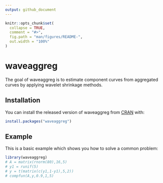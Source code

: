 ```yaml
---
output: github_document
---
```


<!-- README.md is generated from README.Rmd. Please edit that file -->

```r
knitr::opts_chunk$set(
  collapse = TRUE,
  comment = "#>",
  fig.path = "man/figures/README-",
  out.width = "100%"
)
```

# waveaggreg

<!-- badges: start -->
<!-- badges: end -->

The goal of waveaggreg is to estimate component curves from aggregated curves by applying wavelet shrinkage methods.

## Installation

You can install the released version of waveaggreg from [CRAN](https://CRAN.R-project.org) with:

``` r
install.packages("waveaggreg")
```

## Example

This is a basic example which shows you how to solve a common problem:

```r
library(waveaggreg)
# A = matrix(rnorm(80),16,5)
# y1 = runif(5)
# y = t(matrix(c(y1,1-y1),5,2))
# compfun(A,y,0.9,1,5)
```

